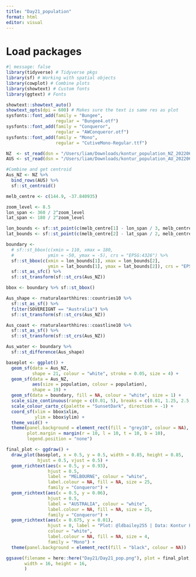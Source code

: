 ```yaml
---
title: "Day21_population"
format: html
editor: visual
---
```

# Load packages

```r
#| message: false
library(tidyverse) # Tidyverse pkgs
library(sf) # Working with spatial objects
library(cowplot) # Combine plots
library(showtext) # Custom fonts
library(ggtext) # Fonts

showtext::showtext_auto()
showtext_opts(dpi = 600) # Makes sure the text is same res as plot
sysfonts::font_add(family = "Bungee",
                   regular = "Bungee4.otf")
sysfonts::font_add(family = "Conqueror",
                   regular = "AWConqueror.otf")
sysfonts::font_add(family = "Mono",
                   regular = "CutiveMono-Regular.ttf")
```

```r
NZ  <- st_read(dsn = "/Users/liam/Downloads/kontur_population_NZ_20220630.gpkg")
AUS <- st_read(dsn = "/Users/liam/Downloads/kontur_population_AU_20220630.gpkg")

#Combine and get centroid
Aus_NZ <- NZ %>% 
  bind_rows(AUS) %>% 
  sf::st_centroid()

melb_centre <- c(144.9, -37.840935)

zoom_level <- 8.5
lon_span <- 360 / 2^zoom_level
lat_span <- 180 / 2^zoom_level

lon_bounds <- sf::st_point(c(melb_centre[1] - lon_span / 3, melb_centre[1] + lon_span / 3))
lat_bounds <- sf::st_point(c(melb_centre[2] - lat_span / 2, melb_centre[2] + lat_span / 2))

boundary <- 
  # sf::st_bbox(c(xmin = 110, xmax = 180,
  #             ymin = -50, ymax = -5), crs = "EPSG:4326") %>%
  sf::st_bbox(c(xmin = lon_bounds[1], xmax = lon_bounds[2],
                ymin = lat_bounds[1], ymax = lat_bounds[2]), crs = "EPSG:4326") %>%
  sf::st_as_sfc() %>% 
  sf::st_transform(sf::st_crs(Aus_NZ))

bbox <- boundary %>% sf::st_bbox()

Aus_shape <- rnaturalearthhires::countries10 %>% 
  sf::st_as_sf() %>% 
  filter(SOVEREIGNT == "Australia") %>% 
  sf::st_transform(sf::st_crs(Aus_NZ))

Aus_coast <- rnaturalearthhires::coastline10 %>%
  sf::st_as_sf() %>% 
  sf::st_transform(sf::st_crs(Aus_NZ))

Aus_water <- boundary %>% 
  sf::st_difference(Aus_shape)
```

```r
baseplot <- ggplot() +
  geom_sf(data = Aus_NZ,
          shape = 21, colour = "white", stroke = 0.05, size = 4) +
  geom_sf(data = Aus_NZ,
          aes(size = population, colour = population),
          shape = 19) +
  geom_sf(data = boundary, fill = NA, colour = "white", size = 1) +
  scale_size_continuous(range = c(0.01, 5), breaks = c(0.01, 1.25, 2.5, 5)) +
  scale_colour_carto_c(palette = "SunsetDark", direction = -1) +
  coord_sf(xlim = bbox$xlim,
           ylim = bbox$ylim) +
  theme_void() +
  theme(panel.background = element_rect(fill = "grey10", colour = NA),
        plot.margin = margin(r = 10, l = 10, t = 10, b = 10),
        legend.position = "none")
```

```r
final_plot <- ggdraw() +
  draw_plot(baseplot, x = 0.5, y = 0.5, width = 0.85, height = 0.85,
            hjust = 0.5, vjust = 0.5) +
  geom_richtext(aes(x = 0.5, y = 0.93),
                hjust = 0.5,
                label = "MELBOURNE", colour = "white",
                label.colour = NA, fill = NA, size = 25,
                family = "Conqueror") +
  geom_richtext(aes(x = 0.5, y = 0.06),
                hjust = 0.5,
                label = "AUSTRALIA", colour = "white",
                label.colour = NA, fill = NA, size = 25,
                family = "Conqueror") +
  geom_richtext(aes(x = 0.675, y = 0.01),
                hjust = 0, label = "Plot: @ldbailey255 | Data: Kontur Population Dataset",
                colour = "white",
                label.colour = NA, fill = NA, size = 4,
                family = "Mono") +
  theme(panel.background = element_rect(fill = "black", colour = NA))

ggsave(filename = here::here("Day21/Day21_pop.png"), plot = final_plot, dpi = 600,
       width = 16, height = 16,
       )
```


